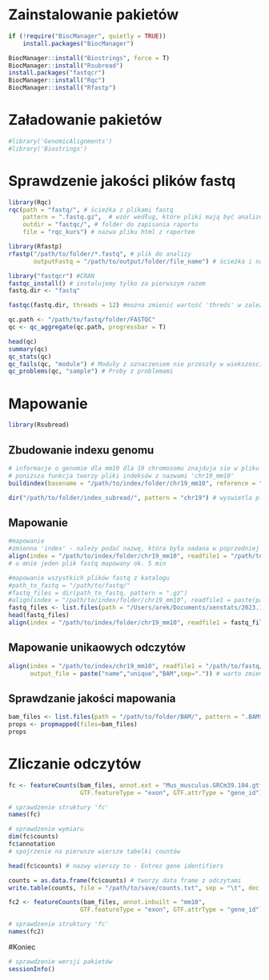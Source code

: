 
# Zainstalowanie pakietów

```{r}
if (!require("BiocManager", quietly = TRUE))
    install.packages("BiocManager")

BiocManager::install("Biostrings", force = T)
BiocManager::install("Rsubread")
install.packages("fastqcr")
BiocManager::install("Rqc")
BiocManager::install("Rfastp")
```

# Załadowanie pakietów

```{r}
#library('GenomicAlignments')
#library('Biostrings')
```

# Sprawdzenie jakości plików fastq

```{r}
library(Rqc)
rqc(path = "fastq/", # ścieżka z plikami fastq
    pattern = ".fastq.gz",  # wzór według, które pliki mają być analizowane
    outdir = "fastqc/", # folder do zapisania raportu
    file = "rqc_kurs") # nazwa pliku html z raportem
```

```{r}
library(Rfastp)
rfastp("/path/to/folder/*.fastq", # plik do analizy
       outputFastq = "/path/to/output/folder/file_name") # ścieżka i nazwa nowego pliku fastq, po filtrowaniu i odcięciu adapterów
```

```{r}
library("fastqcr") #CRAN
fastqc_install() # instalujemy tylko za pierwszym razem
fastq.dir <- "fastq"

fastqc(fastq.dir, threads = 12) #można zmienić wartość 'threds' w zależności od komputera
```

```{r}
qc.path <- "/path/to/fastq/folder/FASTQC"
qc <- qc_aggregate(qc.path, progressbar = T)
```

```{r}
head(qc)
summary(qc)
qc_stats(qc)
qc_fails(qc, "module") # Moduły z oznaczeniem nie przeszły w wiekszosci prób
qc_problems(qc, "sample") # Proby z problemami
```

# Mapowanie

```{r}
library(Rsubread)
```

## Zbudowanie indexu genomu

```{r}
# informacje o genomie dla mm10 dla 19 chromosomu znajduja sie w pliku 'chr19.fa.gz'
# poniższa funkcja tworzy pliki indeksów z nazwami 'chr19_mm10'
buildindex(basename = "/path/to/index/folder/chr19_mm10", reference = "/path/to/folder/chr19.fa")

dir("/path/to/folder/index_subread/", pattern = "chr19") # wyswietla pliki z katalogu
```

## Mapowanie

```{r}
#mapowanie
#zmienna 'index' - należy podać nazwę, która była nadana w poprzedniej komendzie
align(index = "/path/to/index/folder/chr19_mm10", readfile1 = "/path/to/fastq/file.fastq.gz", nthreads = 8) # warto zmienić nthreads
# u mnie jeden plik fastq mapowany ok. 5 min

#mapowanie wszystkich plików fastq z katalogu
#path_to_fastq = "/path/to/fastq/"
#fastq_files = dir(path_to_fastq, pattern = ".gz")
#align(index = "/path/to/index/folder/chr19_mm10", readfile1 = paste(path_to_fastq,fastq_files, sep = ""), nthreads = 8) # warto zmienić nthreads
fastq_files <- list.files(path = "/Users/arek/Documents/xenstats/2023.11.17-18_kurs/fastq", pattern = ".fastq.gz$", full.names = T)
head(fastq_files)
align(index = "/path/to/index/folder/chr19_mm10", readfile1 = fastq_files, nthreads = 8) # warto zmienić nthreads
```

## Mapowanie unikaowych odczytów

```{r}
align(index = "/path/to/index/chr19_mm10", readfile1 = "/path/to/fastq/file.fastq.gz", unique = T, nthreads = 8,
      output_file = paste("name","unique","BAM",sep=".")) # warto zmienić nthreads

```

## Sprawdzanie jakości mapowania

```{r}
bam_files <- list.files(path = "/path/to/folder/BAM/", pattern = ".BAM$", full.names = T)
props <- propmapped(files=bam_files)
props
```

# Zliczanie odczytów

```{r}
fc <- featureCounts(bam_files, annot.ext = "Mus_musculus.GRCm39.104.gtf", isGTFAnnotationFile = TRUE, 
                    GTF.featureType = "exon", GTF.attrType = "gene_id")

# sprawdzenie struktury 'fc'
names(fc)
```

```{r}
# sprawdzenie wymiaru
dim(fc$counts)
fc$annotation
# spojrzenie na pierwsze wiersze tabelki countów

head(fc$counts) # nazwy wierszy to - Entrez gene identifiers

counts = as.data.frame(fc$counts) # tworzy data frame z odczytami
write.table(counts, file = "/path/to/save/counts.txt", sep = "\t", dec = ".") # zapisanie tabeli z odczytami
```

```{r}
fc2 <- featureCounts(bam_files, annot.inbuilt = "mm10", 
                    GTF.featureType = "exon", GTF.attrType = "gene_id")

# sprawdzenie struktury 'fc'
names(fc2)
```

#Koniec

```{r}
# sprawdzenie wersji pakietów
sessionInfo()
```
